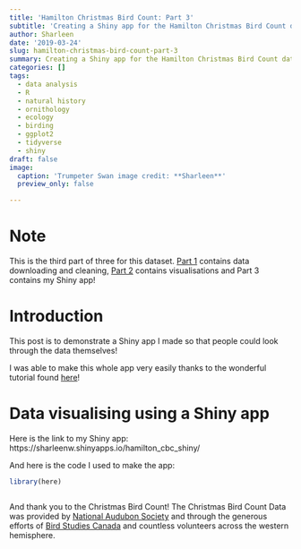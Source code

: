 ```yaml
---
title: 'Hamilton Christmas Bird Count: Part 3'
subtitle: 'Creating a Shiny app for the Hamilton Christmas Bird Count data'
author: Sharleen
date: '2019-03-24'
slug: hamilton-christmas-bird-count-part-3
summary: Creating a Shiny app for the Hamilton Christmas Bird Count data.
categories: []
tags:
  - data analysis
  - R
  - natural history
  - ornithology
  - ecology
  - birding
  - ggplot2
  - tidyverse
  - shiny
draft: false
image:
  caption: 'Trumpeter Swan image credit: **Sharleen**'
  preview_only: false

---
```


# Note

This is the third part of three for this dataset. [Part 1](https://sharleenw.rbind.io/post/hamilton_cbc_part_1/hamilton-christmas-bird-count-part-1/) contains data downloading and cleaning, [Part 2](https://sharleenw.rbind.io/post/hamilton_cbc_part_2/hamilton-christmas-bird-count-part-2/) contains visualisations and Part 3 contains my Shiny app!

# Introduction

This post is to demonstrate a Shiny app I made so that people could look through the data themselves!

I was able to make this whole app very easily thanks to the wonderful tutorial found [here](https://shiny.rstudio.com/tutorial/written-tutorial/lesson1/)!

# Data visualising using a Shiny app

Here is the link to my Shiny app: https://sharleenw.shinyapps.io/hamilton_cbc_shiny/

And here is the code I used to make the app:

```r

library(here)

```


```r

```


And thank you to the Christmas Bird Count! The Christmas Bird Count Data was provided by [National Audubon Society](www.christmasbirdcount.org) and through the generous efforts of [Bird Studies Canada](www.bsc-eoc.org) and countless volunteers across the western hemisphere.
